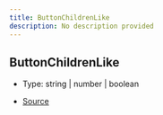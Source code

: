 ```yaml
---
title: ButtonChildrenLike
description: No description provided
---
```


## ButtonChildrenLike

- Type: string \| number \| boolean

- [Source](https://github.com/underctrl-io/commandkit/blob/83ef44f10b86e30835e8636786e5222cac412af9/packages/commandkit/src/components/v1/button/Button.ts#L12)